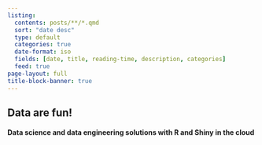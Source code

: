 ```yaml
---
listing:
  contents: posts/**/*.qmd
  sort: "date desc"
  type: default
  categories: true
  date-format: iso
  fields: [date, title, reading-time, description, categories]
  feed: true
page-layout: full
title-block-banner: true
---
```


## Data are fun!

#### Data science and data engineering solutions with R and Shiny in the cloud

